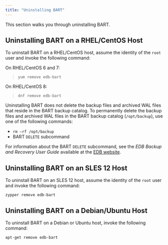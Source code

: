 ```yaml
---
title: "Uninstalling BART"
---
```


<div id="uninstallation" class="registered_link"></div>


This section walks you through uninstalling BART.

## Uninstalling BART on a RHEL/CentOS Host

To uninstall BART on a RHEL/CentOS host, assume the identity of the `root` user and invoke the following command:

On RHEL/CentOS 6 and 7:

> ``` text
> yum remove edb-bart
> ```

On RHEL/CentOS 8:

> ``` text
> dnf remove edb-bart
> ```

Uninstalling BART does not delete the backup files and archived WAL files that reside in the BART backup catalog. To permanently delete the backup files and archived WAL files in the BART backup catalog (`/opt/backup`), use one of the following commands:

-   `rm –rf /opt/backup`
-   BART `DELETE` subcommand

For information about the BART `DELETE` subcommand, see the *EDB Backup and Recovery User Guide* available at the [EDB website](https://www.enterprisedb.com/edb-docs/).

## Uninstalling BART on an SLES 12 Host

To uninstall BART on an SLES 12 host, assume the identity of the `root` user and invoke the following command:

``` text
zypper remove edb-bart
```

## Uninstalling BART on a Debian/Ubuntu Host

To uninstall BART on a Debian or Ubuntu host, invoke the following command:

``` text
apt-get remove edb-bart
```
